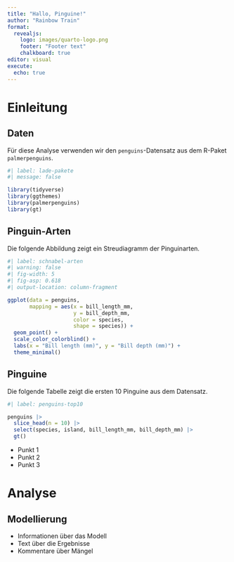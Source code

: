 ```yaml
---
title: "Hallo, Pinguine!"
author: "Rainbow Train"
format: 
  revealjs: 
    logo: images/quarto-logo.png
    footer: "Footer text"
    chalkboard: true
editor: visual
execute: 
  echo: true
---
```


# Einleitung

## Daten

Für diese Analyse verwenden wir den `penguins`-Datensatz aus dem R-Paket `palmerpenguins`.

```r
#| label: lade-pakete
#| message: false

library(tidyverse)
library(ggthemes)
library(palmerpenguins)
library(gt)
```

## Pinguin-Arten

Die folgende Abbildung zeigt ein Streudiagramm der Pinguinarten.

```r
#| label: schnabel-arten
#| warning: false
#| fig-width: 5
#| fig-asp: 0.618
#| output-location: column-fragment

ggplot(data = penguins,
       mapping = aes(x = bill_length_mm, 
                     y = bill_depth_mm,
                     color = species,
                     shape = species)) +
  geom_point() +
  scale_color_colorblind() +
  labs(x = "Bill length (mm)", y = "Bill depth (mm)") +
  theme_minimal()
```

## Pinguine

Die folgende Tabelle zeigt die ersten 10 Pinguine aus dem Datensatz.

```r
#| label: penguins-top10

penguins |>
  slice_head(n = 10) |>
  select(species, island, bill_length_mm, bill_depth_mm) |>
  gt()
```

::: notes
-   Punkt 1
-   Punkt 2
-   Punkt 3
:::

# Analyse

## Modellierung

::: incremental
-   Informationen über das Modell
-   Text über die Ergebnisse
-   Kommentare über Mängel
:::
